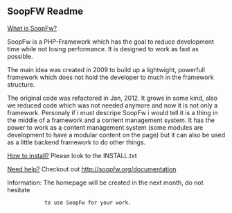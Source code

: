 == SoopFW Readme ==

<span style="text-decoration: underline;">What is SoopFw?</span>

SoopFw is a PHP-Framework which has the goal to reduce development time while 
not losing performance.
It is designed to work as fast as possible.

The main idea was created in 2009 to build up a lightwight, powerfull framework 
which does not hold the developer to much in the framework structure.

The original code was refactored in Jan, 2012.
It grows in some kind, also we reduced code which was not needed anymore and
now it is not only a framework.
Personaly if i must descripe SoopFw i would tell it is a thing in the middle of
a framework and a content management system.
It has the power to work as a content management system (some modules are
development to have a modular content on the page) but it can also be used as
a little backend framework to do other things.

<span style="text-decoration: underline;">How to install?</span>
Please look to the INSTALL.txt

<span style="text-decoration: underline;">Need help?</span>
Checkout out http://soopfw.org/documentation

Information: The homepage will be created in the next month, do not hesitate
			 to use SoopFw for your work.